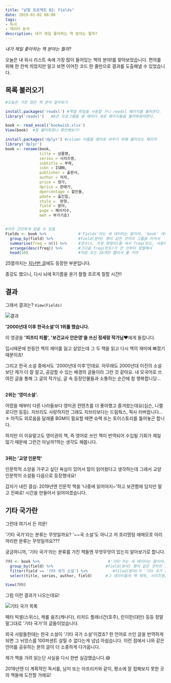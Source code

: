 ```yaml
---
title: "낱말 프로젝트 02: Fields"
date: 2019-01-02 08:00
tags:
- 독서
- 데이터 분석
description: 내가 제일 좋아하는 책 분야는 뭘까?
---
```


_내가 제일 좋아하는 책 분야는 뭘까?_

오늘은 내 위시 리스트 속에 가장 많이 들어있는 책의 분야!를 찾아보았습니다.
편의를 위해 한 칸씩 띄었지만 알고 보면 이어진 코드 한 줄만으로 결과를 도출해낼 수 있었습니다.

## 목록 불러오기

```r
#오늘은 가장 많은 책 분야 알아보기

install.packages('readxl') #엑셀 파일을 사용할 거니 readxl 패키지를 불러온다.
library('readxl')	#R은 프로그램을 열 때마다 새로 패키지들을 불러와줘야한다.

book <- read_excel('bookwish.xlsx')
View(book)	#잘 불러와졌나 확인해보기!

install.packages('dplyr') #column 이름을 영어로 바꾸기 위해 불러오는 패키지
library('dplyr')
book <- rename(book,
               title = 상품명,
               series = 시리즈명,
               subtitle = 부제,
               isbn = ISBN,
               publisher = 출판사,
               author = 저자,
               price = 정가,
               dprice = 판매가,
               dpercentage = 할인율,
               pdate = 출간일,
               style =  판형,
               field = 분야,
               page = 페이지수,
               meh = 부가기호)


#아주 간단하게 찾을 수 있음
Fields <- book %>% 				#'Fields'라는 새 데이터는 말이야, 'book' 데이터에서
  group_by(field) %>% 			#field(분야) 행이 같은 것끼리 그룹을 지어서
  summarise(freq = n()) %>% 	#갯수(n, 지정 명령어)를 세서 freq(빈도, 사용자 지정)라는 이름 아래에 묶어줄거야
  arrange(desc(freq)) %>% 		#그다음 freq(빈도)가 큰 것부터 정렬해서
  head(10)						#처음 오는 10개만 뽑아서 볼 거야
```

25열까지는 [지난번 글](http://localhost:3000/blog/1812-words)에도 등장한 부분입니다.

종강도 했으니, 다시 뇌에 R기름을 윤기 좔좔 흐르게 칠할 시간!!

## 결과

그래서 결과는? `View(Fields)`

![결과](/images/wordProject/2-2.png)

**'2000년대 이후 한국소설'이 1위를 했습니다.**

이 영광을 **'피프티 피플', '보건교사 안은영'을 쓰신 정세랑 작가님**❤️에게 돌립니다.

입시때문에 한동안 책의 재미를 잃고 살았는데 그 두 책을 읽고 다시 책의 재미에 빠졌기 때문이죠!

그리고 한국 소설 중에서도 '2000년대 이후'인데요.
아무래도 2000년대 이전의 소설보단 제가 더 잘 알고, 공감할 수 있는 배경의 글들이라 그런 것 같아요.
내 모국어로 쓰여진 글을 통해 그 글의 작가님,
글 속 등장인물들과 소통하는 순간에 참 행복합니당...

\
**2위는 '영미소설'.**

어렸을 때부터 다른 나라들보다 영미권 컨텐츠를 더 좋아했고 즐겨왔는데요(심슨, 니켈로디언 등등).
지브리도 사랑하지만 그래도 지브리보다는 드림웍스, 픽사 러버랍니다...ㅎ
아직도 외로움을 달래줄 BGM이 필요할 때면 슈렉 또는 토이스토리를 틀어놓곤 합니다.

하지만 이 이유말고도 영미권의 책,
즉 영어로 쓰인 책이 번역되어 수입될 기회가 제일 많기 때문에 그런건 아닐까?하는 생각도 해봅니다.

\
**3위는 '교양 인문학'**

인문학적 소양을 가꾸고 싶단 욕심이 있어서 많이 읽어왔다고 생각하는데
그래서 교양 인문학이 소설들 다음으로 등장했네요!

갑자기 내린 결심: 2019년엔 인문학 책을 '나중에 읽어야지~'하고 보관함에 담지만 말고 진짜로! 시간을 만들어서 읽어야겠습니다.

## 기타 국가란

그런데 여기서 든 의문!

'기타 국가'라는 분류는 무엇일까요?
'~~국 소설'도 아니고 저 흐리멍텅 애매모호 아리까리한 분류는 무엇일까요???

궁금하니까, '기타 국가'라는 분류를 가진 책들엔 무엇무엇이 있는지 알아보기로 합니다.

```r
기타 <- book %>%								#'기타'라는 새 데이터는 말이야, 'book' 데이터에서
  group_by(field) %>%						#field(분야) 행이 같은 것끼리 그룹을 지어서
  filter(field == '기타 국가 소설') %>%			#filed(분야)가 '기타 국가 소설'인 데이터들만 모아서 볼 거야
  select(title, series, author, field)		#그 데이터들의 책 제목, 시리즈명, 작가, 분야만 볼 거야!

View(기타)
```

그럼 이런 결과가 나오는데요!

![기타 국가 목록](/images/wordProject/2-4.png)


페터 빅셀(스위스), 캐롤 쉴즈(캐나다), 리처드 플래너건(호주), 린이한(대만) 등등 정말 말그대로 '기타 국가'의 글들이었습니다.

외국 사람들한테는 한국 소설이 '기타 국가 소설'이겠죠?
한 언어로 쓰인 글을 번역하게 되면 그 뉘앙스를 100퍼센트 살릴 수 없다는게 넘넘 아쉽습니다.
이런 점에서 나와 같은 언어를 공유하는 분의 글이 더 소중하게 다가옵니다.

제가 책을 가려 읽는단 사실을 다시 한번 실감했습니다.😅

2019년엔 더 계획적인 독서를, 남미 또는 아프리카와 같이, 평소에 잘 접해보지 못한 곳의 책들에 도전할 거에요!